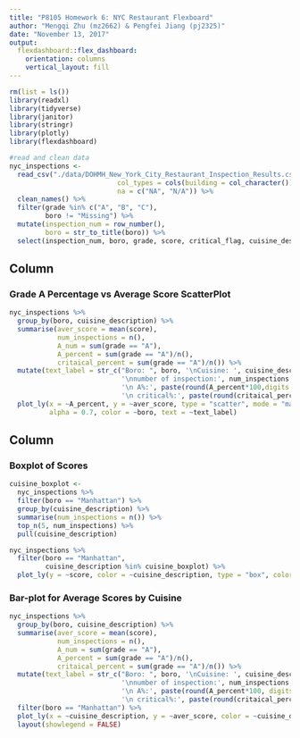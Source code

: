```yaml
---
title: "P8105 Homework 6: NYC Restaurant Flexboard"
author: "Mengqi Zhu (mz2662) & Pengfei Jiang (pj2325)"
date: "November 13, 2017"
output: 
  flexdashboard::flex_dashboard:
    orientation: columns
    vertical_layout: fill
---
```


```r
rm(list = ls())
library(readxl)
library(tidyverse)
library(janitor)
library(stringr)
library(plotly)
library(flexdashboard)
```


```r
#read and clean data
nyc_inspections <- 
  read_csv("./data/DOHMH_New_York_City_Restaurant_Inspection_Results.csv.gz", 
                           col_types = cols(building = col_character()),
                           na = c("NA", "N/A")) %>%
  clean_names() %>%
  filter(grade %in% c("A", "B", "C"),
         boro != "Missing") %>% 
  mutate(inspection_num = row_number(),
         boro = str_to_title(boro)) %>% 
  select(inspection_num, boro, grade, score, critical_flag, cuisine_description)
```

Column {data-width=500}
-----------------------------------------------------------------------

### Grade A Percentage vs Average Score ScatterPlot

```r
nyc_inspections %>%
  group_by(boro, cuisine_description) %>%
  summarise(aver_score = mean(score),
            num_inspections = n(),
            A_num = sum(grade == "A"),
            A_percent = sum(grade == "A")/n(),
            critaical_percent = sum(grade == "A")/n()) %>%
  mutate(text_label = str_c("Boro: ", boro, '\nCuisine: ', cuisine_description, 
                            '\nnumber of inspection:', num_inspections, '\nnumber of A:', A_num,
                            '\n A%:', paste(round(A_percent*100,digits = 2),"%",sep = "")), 
                            '\n critical%:', paste(round(critaical_percent*100,digits = 2),"%",sep = "")) %>%
  plot_ly(x = ~A_percent, y = ~aver_score, type = "scatter", mode = "markers",   
          alpha = 0.7, color = ~boro, text = ~text_label)


```

Column {data-width=450}
-----------------------------------------------------------------------

### Boxplot of Scores

```r

cuisine_boxplot <-
  nyc_inspections %>%
  filter(boro == "Manhattan") %>%
  group_by(cuisine_description) %>%
  summarise(num_inspections = n()) %>%
  top_n(5, num_inspections) %>%
  pull(cuisine_description)

nyc_inspections %>%
  filter(boro == "Manhattan",
         cuisine_description %in% cuisine_boxplot) %>%
  plot_ly(y = ~score, color = ~cuisine_description, type = "box", colors = "Set2")
```

### Bar-plot for Average Scores by Cuisine

```r
nyc_inspections %>%
  group_by(boro, cuisine_description) %>%
  summarise(aver_score = mean(score),
            num_inspections = n(),
            A_num = sum(grade == "A"),
            A_percent = sum(grade == "A")/n(),
            critaical_percent = sum(grade == "A")/n()) %>%
  mutate(text_label = str_c("Boro: ", boro, '\nCuisine: ', cuisine_description, 
                            '\nnumber of inspection:', num_inspections, '\nnumber of A:', A_num,
                            '\n A%:', paste(round(A_percent*100, digits = 2),"%",sep = "")), 
                            '\n critical%:', paste(round(critaical_percent*100, digits = 2),"%",sep = "")) %>%
  filter(boro == "Manhattan") %>%
  plot_ly(x = ~cuisine_description, y = ~aver_score, color = ~cuisine_description, type = "bar", text = ~text_label) %>%
  layout(showlegend = FALSE)
```



